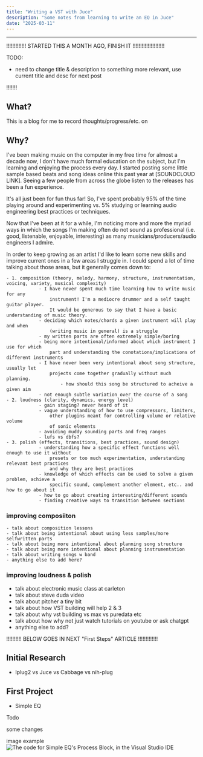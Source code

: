 ```yaml
---
title: "Writing a VST with Juce"
description: "Some notes from learning to write an EQ in Juce"
date: "2025-03-11"
---
```



---

!!!!!!!!!!!!! STARTED THIS A MONTH AGO, FINISH IT !!!!!!!!!!!!!!!!!!!!!

TODO:
- need to change title & description to something more relevant, use current title and desc
	for next post

!!!!!!! 

## What?
This is a blog for me to record thoughts/progress/etc. on

## Why?

I've been making music on the computer in my free time for almost a decade now, I don't have much formal education
on the subject, but I'm learning and enjoying the process every day. I started
posting some little sample based beats and song ideas online this past year at [SOUNDCLOUD LINK].
Seeing a few people from across the globe listen to the releases has been a fun experience.

It's all just been for fun thus far! So, I've spent probably 95% of the time playing around and
experimenting vs. 5% studying or learning audio engineering best practices or techniques. 

Now that I've been at it for a while, I'm noticing more and more the myriad ways
in which the songs I'm making often do not sound as professional (i.e. good, listenable, enjoyable, interesting)
as many musicians/producers/audio engineers I admire. 

In order to keep growing as an artist I'd like to learn some new skills and improve current ones in a few areas I struggle in.
I could spend a lot of time talking about those areas, but it generally comes down to:

	- 1. composition (theory, melody, harmony, structure, instrumentation, voicing, variety, musical complexity)
				- I have never spent much time learning how to write music for any
					instrument! I'm a mediocre drummer and a self taught guitar player.
					It would be generous to say that I have a basic understanding of music theory.
				- deciding which notes/chords a given instrument will play and when
					(writing music in general) is a struggle
				- my written parts are often extremely simple/boring
				- being more intentional/informed about which instrument I use for which
					part and understanding the conotations/implications of different instruments
				- I have never been very intentional about song structure, usually let
					projects come together gradually without much planning.
						- how should this song be structured to acheive a given aim
				- not enough subtle variation over the course of a song 
	- 2. loudness (clarity, dynamics, energy level)
				- gain staging? never heard of it
				- vague understanding of how to use compressors, limiters,
					other plugins meant for controlling volume or relative volume
					of sonic elements
				- avoiding muddy sounding parts and freq ranges
				- lufs vs dbfs?
	- 3. polish (effects, transitions, best practices, sound design)
				- understanding how a specific effect functions well enough to use it without
					presets or too much experimentation, understanding relevant best practices
					and why they are best practices 
				- knowledge of which effects can be used to solve a given problem, achieve a
					specific sound, complement another element, etc.. and how to go about it
				- how to go about creating interesting/different sounds
				- finding creative ways to transition between sections

### improving composiiton
	- talk about composition lessons
	- talk about being intentional about using less samples/more selfwritten parts
	- talk about being more intentional about planning song structure 
	- talk about being more intentional about planning instrumentation
	- talk about writing songs w band
	- anything else to add here?

### improving loudness & polish 
- talk about electronic music class at carleton
- talk about steve duda video
- talk about pitcher a tiny bit
- talk about how VST building will help 2 & 3
- talk about why vst building vs max vs puredata etc
- talk about how why not just watch tutorials on youtube or ask chatgpt
- anything else to add?



!!!!!!!!!! BELOW GOES IN NEXT "First Steps" ARTICLE !!!!!!!!!!!!!

## Initial Research

- Iplug2 vs Juce vs Cabbage vs nih-plug

## First Project
- Simple EQ

Todo


some changes

image example
![The code for Simple EQ's Process Block, in the Visual Studio IDE](process_block.png)

